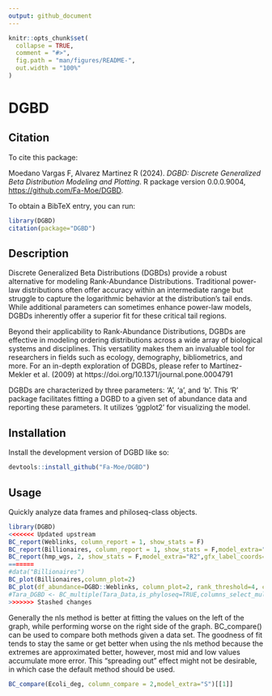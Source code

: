 ```yaml
---
output: github_document
---
```


<!-- README.md is generated from README.Rmd. Please edit that file -->

```r
knitr::opts_chunk$set(
  collapse = TRUE,
  comment = "#>",
  fig.path = "man/figures/README-",
  out.width = "100%"
)
```

# DGBD

<!-- badges: start -->
<!-- badges: end -->

## Citation

To cite this package:

Moedano Vargas F, Alvarez Martinez R (2024). _DGBD: Discrete
Generalized Beta Distribution Modeling and Plotting_. R package
version 0.0.0.9004, <https://github.com/Fa-Moe/DGBD>.

To obtain a BibTeX entry, you can run:

``` r
library(DGBD)
citation(package="DGBD")
```

## Description

Discrete Generalized Beta Distributions (DGBDs) provide a robust alternative for modeling Rank-Abundance Distributions. Traditional power-law distributions often offer accuracy within an intermediate range but struggle to capture the logarithmic behavior at the distribution's tail ends. While additional parameters can sometimes enhance power-law models, DGBDs inherently offer a superior fit for these critical tail regions.

Beyond their applicability to Rank-Abundance Distributions, DGBDs are effective in modeling ordering distributions across a wide array of biological systems and disciplines. This versatility makes them an invaluable tool for researchers in fields such as ecology, demography, bibliometrics, and more. For an in-depth exploration of DGBDs, please refer to Martínez-Mekler et al. (2009) at https://doi.org/10.1371/journal.pone.0004791

DGBDs are characterized by three parameters: 'A', 'a', and 'b'. This 'R' package facilitates fitting a DGBD to a given set of abundance data and reporting these parameters. It utilizes 'ggplot2' for visualizing the model.


## Installation

Install the development version of DGBD like so:

``` r
devtools::install_github("Fa-Moe/DGBD")
```

## Usage

Quickly analyze data frames and  philoseq-class objects.

```r
library(DGBD)
<<<<<<< Updated upstream
BC_report(Weblinks, column_report = 1, show_stats = F)
BC_report(Billionaires, column_report = 1, show_stats = F,model_extra="S")
BC_report(hmp_wgs, 2, show_stats = F,model_extra="R2",gfx_label_coords=c(50,1)) 
=======
#data("Billionaires")
BC_plot(Billionaires,column_plot=2)
BC_plot(df_abundance=DGBD::Weblinks, column_plot=2, rank_threshold=4, confidence_interval=0.985,suppress_messages=TRUE)
#Tara_DGBD <- BC_multiple(Tara_Data,is_phyloseq=TRUE,columns_select_multiple = c(3),plot_silent=T)
>>>>>>> Stashed changes
```

Generally the nls method is better at fitting the values on the left of the graph, while performing worse on the right side of the graph. BC_compare() can be used to compare both methods given a data set. The goodness of fit tends to stay the same or get better when using the nls method because the extremes are approximated better, however, most mid and low values accumulate more error. This "spreading out" effect might not be desirable, in which case the default method should be used.

```r
BC_compare(Ecoli_deg, column_compare = 2,model_extra="S")[[1]]

```

